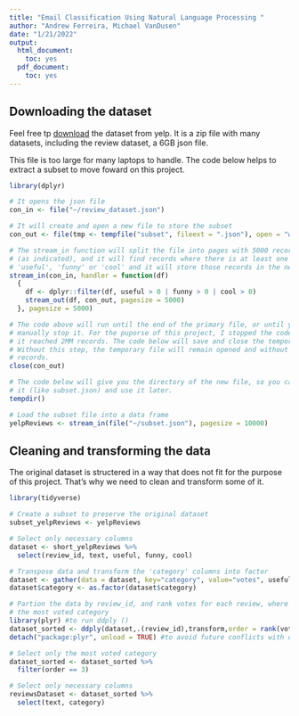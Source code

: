 ```yaml
---
title: "Email Classification Using Natural Language Processing "
author: "Andrew Ferreira, Michael VanDusen"
date: "1/21/2022"
output:
  html_document:
    toc: yes
  pdf_document:
    toc: yes
---
```


## Downloading the dataset
Feel free tp [download](https://www.yelp.com/dataset/documentation/main) the dataset from yelp. 
It is a zip file with many datasets, including the review dataset, a 6GB json file.

This file is too large for many laptops to handle. The code below helps to extract a subset to move foward on this project.

```r
library(dplyr) 

# It opens the json file
con_in <- file("~/review_dataset.json") 

# It will create and open a new file to store the subset
con_out <- file(tmp <- tempfile("subset", fileext = ".json"), open = "wb")

# The stream_in function will split the file into pages with 5000 records 
# (as indicated), and it will find records where there is at least one vote for 
# 'useful', 'funny' or 'cool' and it will store those records in the new file.
stream_in(con_in, handler = function(df)
  {
    df <- dplyr::filter(df, useful > 0 | funny > 0 | cool > 0)
    stream_out(df, con_out, pagesize = 5000)
  }, pagesize = 5000)

# The code above will run until the end of the primary file, or until you 
# manually stop it. For the puporse of this project, I stopped the code when 
# it reached 2MM records. The code below will save and close the temporary file. 
# Without this step, the temporary file will remain opened and without any 
# records.
close(con_out)

# The code below will give you the directory of the new file, so you can rename 
# it (like subset.json) and use it later.
tempdir()

# Load the subset file into a data frame
yelpReviews <- stream_in(file("~/subset.json"), pagesize = 10000)
```

## Cleaning and transforming the data

The original dataset is structered in a way that does not fit for the purpose
of this project. That's why we need to clean and transform some of it. 

```r
library(tidyverse) 

# Create a subset to preserve the original dataset
subset_yelpReviews <- yelpReviews

# Select only necessary columns
dataset <- short_yelpReviews %>%
  select(review_id, text, useful, funny, cool)

# Transpose data and transform the 'category' columns into factor
dataset <- gather(data = dataset, key="category", value="votes", useful, funny, cool)
dataset$category <- as.factor(dataset$category)

# Partion the data by review_id, and rank votes for each review, where 3 is
# the most voted category
library(plyr) #to run ddply ()
dataset_sorted <- ddply(dataset,.(review_id),transform,order = rank(votes,ties.method = "first"))
detach("package:plyr", unload = TRUE) #to avoid future conflicts with dplyr

# Select only the most voted category
dataset_sorted <- dataset_sorted %>%
  filter(order == 3)

# Select only necessary columns
reviewsDataset <- dataset_sorted %>%
  select(text, category)

```

